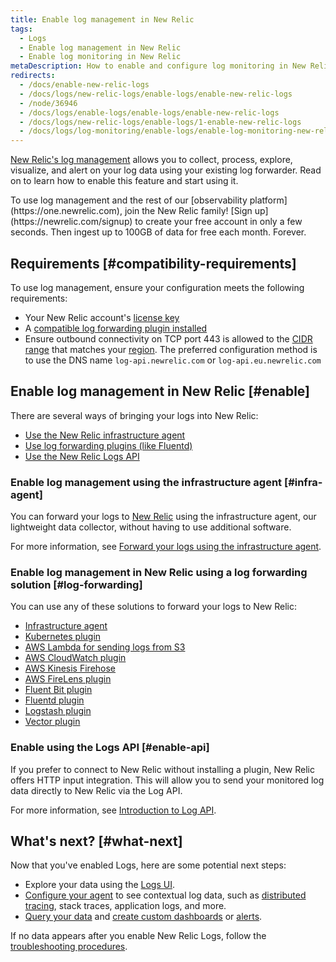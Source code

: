 ```yaml
---
title: Enable log management in New Relic
tags:
  - Logs
  - Enable log management in New Relic
  - Enable log monitoring in New Relic
metaDescription: How to enable and configure log monitoring in New Relic using compatible plugins.
redirects:
  - /docs/enable-new-relic-logs
  - /docs/logs/new-relic-logs/enable-logs/enable-new-relic-logs
  - /node/36946
  - /docs/logs/enable-logs/enable-logs/enable-new-relic-logs
  - /docs/logs/new-relic-logs/enable-logs/1-enable-new-relic-logs
  - /docs/logs/log-monitoring/enable-logs/enable-log-monitoring-new-relic
---
```


[New Relic's log management](/docs/introduction-new-relic-logs) allows you to collect, process, explore, visualize, and alert on your log data using your existing log forwarder. Read on to learn how to enable this feature and start using it.

<Callout variant="tip">
  To use log management and the rest of our [observability platform](https://one.newrelic.com), join the New Relic family! [Sign up](https://newrelic.com/signup) to create your free account in only a few seconds. Then ingest up to 100GB of data for free each month. Forever.
</Callout>

## Requirements [#compatibility-requirements]

To use log management, ensure your configuration meets the following requirements:

* Your New Relic account's [license key](/docs/accounts/install-new-relic/account-setup/license-key)
* A [compatible log forwarding plugin installed](#enable-logs)
* Ensure outbound connectivity on TCP port 443 is allowed to the [CIDR range](/docs/using-new-relic/cross-product-functions/install-configure/networks/#infrastructure) that matches your [region](/docs/using-new-relic/welcome-new-relic/get-started/our-eu-us-region-data-centers). 
The preferred configuration method is to use the DNS name `log-api.newrelic.com` or `log-api.eu.newrelic.com`

## Enable log management in New Relic [#enable]

There are several ways of bringing your logs into New Relic:

* [Use the New Relic infrastructure agent](#infra-agent)
* [Use log forwarding plugins (like Fluentd)](#log-forwarding)
* [Use the New Relic Logs API](#enable-api)

### Enable log management using the infrastructure agent [#infra-agent]

You can forward your logs to [New Relic](https://docs.newrelic.com/docs/logs) using the infrastructure agent, our lightweight data collector, without having to use additional software.

For more information, see [Forward your logs using the infrastructure agent](/docs/logs/enable-new-relic-logs/1-enable-logs/forward-your-logs-using-new-relic-infrastructure-agent).

### Enable log management in New Relic using a log forwarding solution [#log-forwarding]

You can use any of these solutions to forward your logs to New Relic:

* [Infrastructure agent](/docs/logs/enable-new-relic-logs/1-enable-logs/forward-your-logs-using-new-relic-infrastructure-agent)
* [Kubernetes plugin](/docs/enable-new-relic-logs-kubernetes)
* [AWS Lambda for sending logs from S3](https://docs.newrelic.com/docs/logs/enable-new-relic-logs/1-enable-logs/aws-lambda-sending-logs-s3)
* [AWS CloudWatch plugin](/docs/logs/new-relic-logs/enable-logs/enable-new-relic-logs-aws-cloudwatch)
* [AWS Kinesis Firehose](/docs/logs/enable-new-relic-logs/1-enable-logs/stream-logs-using-kinesis-data-firehose)
* [AWS FireLens plugin](/docs/logs/new-relic-logs/enable-logs/enable-new-relic-logs-firelens)
* [Fluent Bit plugin](/docs/enable-new-relic-logs-fluent-bit)
* [Fluentd plugin](/docs/enable-new-relic-logs-fluentd)
* [Logstash plugin](/docs/enable-new-relic-logs-logstash)
* [Vector plugin](/docs/logs/enable-new-relic-logs/1-enable-logs/vector-plugin-logs)

### Enable using the Logs API [#enable-api]

If you prefer to connect to New Relic without installing a plugin, New Relic offers HTTP input integration. This will allow you to send your monitored log data directly to New Relic via the Log API.

For more information, see [Introduction to Log API](/docs/introduction-new-relic-logs-api).

## What's next? [#what-next]

Now that you've enabled Logs, here are some potential next steps:

* Explore your data using the [Logs UI](/docs/explore-your-data-new-relic-logs-ui).
* [Configure your agent](/docs/logs/new-relic-logs/enable-logs-context/enable-logs-context-apm-agents) to see contextual log data, such as [distributed tracing](/docs/understand-dependencies/distributed-tracing/get-started/introduction-distributed-tracing), stack traces, application logs, and more.
* [Query your data](/docs/using-new-relic/data/understand-data/query-new-relic-data) and [create custom dashboards](/docs/dashboards/new-relic-one-dashboards/get-started/introduction-new-relic-one-dashboards) or [alerts](/docs/alerts/new-relic-alerts/configuring-alert-policies/create-edit-or-find-alert-policy).

If no data appears after you enable New Relic Logs, follow the [troubleshooting procedures](/docs/logs/new-relic-logs/troubleshooting/no-data-appears-logs).
